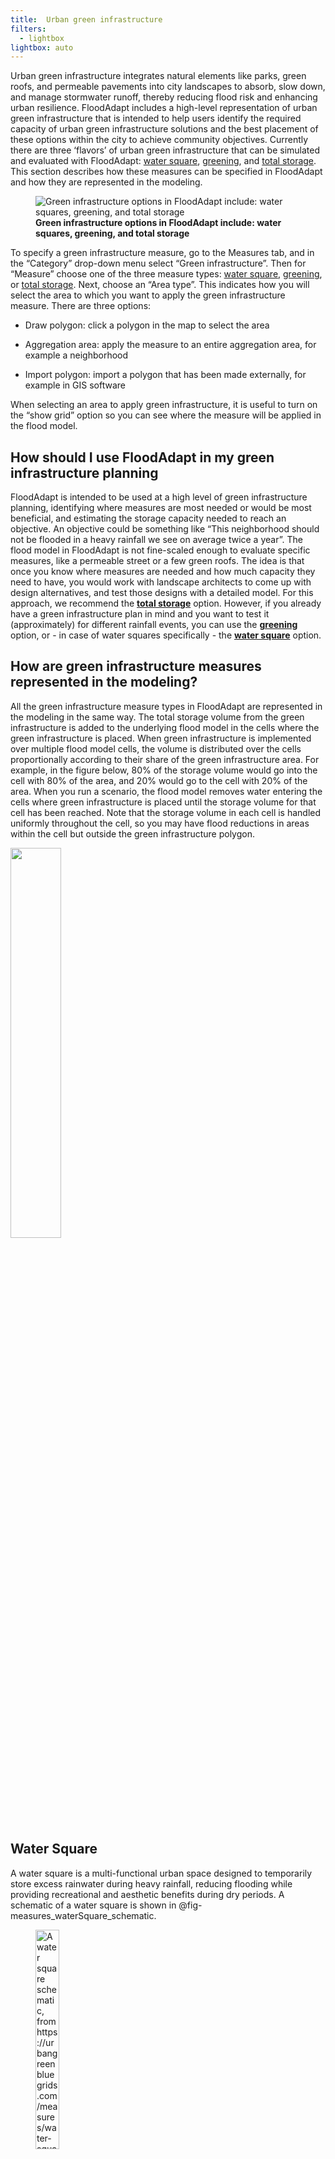 ```yaml
---
title: 	Urban green infrastructure
filters:
  - lightbox
lightbox: auto
---
```


Urban green infrastructure integrates natural elements like parks, green roofs, and permeable pavements into city landscapes to absorb, slow down, and manage stormwater runoff, thereby reducing flood risk and enhancing urban resilience. FloodAdapt includes a high-level representation of urban green infrastructure that is intended to help users identify the required capacity of urban green infrastructure solutions and the best placement of these options within the city to achieve community objectives. Currently there are three 'flavors' of urban green infrastructure that can be simulated and evaluated with FloodAdapt: [water square](#water-square), [greening](#greening), and [total storage](#total-storage). This section describes how these measures can be specified in FloodAdapt and how they are represented in the modeling.

![**Green infrastructure options in FloodAdapt include: water squares, greening, and total storage**](../C:/Users/rautenba/repos/FloodAdapt/docs/_static/images/measures_greenInfra.png){fig-align=left #fig-measures_buildingLevel}


To specify a green infrastructure measure, go to the Measures tab, and in the "Category" drop-down menu select "Green infrastructure". Then for "Measure" choose one of the three measure types: [water square](#water-square), [greening](#greening), or [total storage](#total-storage). Next, choose an "Area type". This indicates how you will select the area to which you want to apply the green infrastructure measure. There are three options:

* Draw polygon: click a polygon in the map to select the area

* Aggregation area: apply the measure to an entire aggregation area, for example a neighborhood

* Import polygon: import a polygon that has been made externally, for example in GIS software

When selecting an area to apply green infrastructure, it is useful to turn on the "show grid" option so you can see where the measure will be applied in the flood model.

::: {.callout-note}
## How should I use FloodAdapt in my green infrastructure planning
FloodAdapt is intended to be used at a high level of green infrastructure planning, identifying where measures are most needed or would be most beneficial, and estimating the storage capacity needed to reach an objective. An objective could be something like "This neighborhood should not be flooded in a heavy rainfall we see on average twice a year". The flood model in FloodAdapt is not fine-scaled enough to evaluate specific measures, like a permeable street or a few green roofs. The idea is that once you know where measures are needed and how much capacity they need to have, you would work with landscape architects to come up with design alternatives, and test those designs with a detailed model. For this approach, we recommend the **[total storage](#total-storage)** option. However, if you already have a green infrastructure plan in mind and you want to test it (approximately) for different rainfall events, you can use the **[greening](#greening)** option, or - in case of water squares specifically - the **[water square](#water-square)** option.
:::

::: {.callout-note}
## How are green infrastructure measures represented in the modeling?
All the green infrastructure measure types in FloodAdapt are represented in the modeling in the same way. The total storage volume from the green infrastructure is added to the underlying flood model in the cells where the green infrastructure is placed. When green infrastructure is implemented over multiple flood model cells, the volume is distributed over the cells proportionally according to their share of the green infrastructure area. For example, in the figure below, 80% of the storage volume would go into the cell with 80% of the area, and 20% would go to the cell with 20% of the area. When you run a scenario, the flood model removes water entering the cells where green infrastructure is placed until the storage volume for that cell has been reached. Note that the storage volume in each cell is handled uniformly throughout the cell, so you may have flood reductions in areas within the cell but outside the green infrastructure polygon.

![](../C:/Users/rautenba/repos/FloodAdapt/docs/_static/images/measures_greenInfra_distributionOfStorageVolume.png){width=40% fig-align=left}
:::

## Water Square
A water square is a multi-functional urban space designed to temporarily store excess rainwater during heavy rainfall, reducing flooding while providing recreational and aesthetic benefits during dry periods. A schematic of a water square is shown in @fig-measures_waterSquare_schematic.

![**A water square schematic, from https://urbangreenbluegrids.com/measures/water-squares/**](../C:/Users/rautenba/repos/FloodAdapt/docs/_static/images/measures_GI_waterSquare_example.png){width=30% fig-align=left #fig-measures_waterSquare_schematic}

To implement a water square in FloodAdapt:

* Go to the [Measures](../measures/index.qmd) tab
* Select "Green infrastructure" for the Category
* From the Measure drop-down menu, select "Water square"
* Select one of the "Area Type" options and then click "Add Measure"

![**Implementing a water square in FloodAdapt. This water square would affect two cells in the flood model by increasing their storage**](../C:/Users/rautenba/repos/FloodAdapt/docs/_static/images/measures_GI_waterSquare.png){width=70% fig-align=left #fig-measures_waterSquare}

If you selected "Draw Polygon", you can now begin drawing the polygon that represents the shape of your water square. It is useful to turn on the "show grid" option so you can see where your water square will be implemented in the flood model. @fig-measures_waterSquare shows an implementation of a water square in FloodAdapt. In this example, the water square is implemented over two flood model grid cells, so those cells will have a higher storage capacity because of the water square. When you have finished drawing your polygon, you can double click to open the specification window. If you select "Aggregation area" or "Import polygon" to define your water square area, the specification window will open immediately when you click "Add measure", and you will additionally be asked to specify the aggregation area or to upload your polygon as a spatial file, depending on what you chose.

The specification window is shown in @fig-measures_waterSquare_specs. In this window, you enter a name for the measure (no spaces or special characters), an optional description, and the depth of the water square. After entering the depth, click Enter. FloodAdapt will then automatically calculate the area of the water square (based on the selected area for the water square) and the total storage volume by multiplying the area with the specified water square depth. Additionally, there is also a "Look-up table" button. This shows suggestions for infiltration depths for different types of green infrastructure measures; see @fig-measures_lookup. For the **water square** measure type, only the entry about water squares would be relevant.

![**Water square specification window**](../C:/Users/rautenba/repos/FloodAdapt/docs/_static/images/measures_GI_waterSquare_specs.png){width=40% fig-align=left #fig-measures_waterSquare_specs}


![**Lookup table with suggestions on infiltration depths for different types of green infrastructure solutions**](../C:/Users/rautenba/repos/FloodAdapt/docs/_static/images/measures_GI_lookupTable.png){width=40% fig-align=left #fig-measures_lookup}


::: {.callout-note}
## Where do the suggested infiltration depths come from?
The suggested infiltration depths in the green infrastructure lookup-table are based on the default values used in the [Climate Reilient Cities Tool](https://www.deltares.nl/en/software-and-data/products/crc-tool-climate-resilient-cities), which itself based these values on different sources in literature. Users are free to choose their own infiltration depth when they have more information, but the suggestions are intended to help users who may not know this information but already want to start high-level exploring of green infrastructure solutions in their community.
:::

## Greening

Greening in FloodAdapt refers to the implementation of a collection of different types of individual measures that may be part of a green infrastructure design. This option allows you to specify an area and the percentage of that area where green infrastructure will be implemented. For example, let's say the area of interest is a neighborhood, and the measure under consideration is a bioswale. In this case, you could estimate the area of the neighborhood where there are roads (for example, let's say 10%), and then specify that 10% of the area will have an infiltration depth appropriate for a bioswale (see the lookup table shown in @fig-measures_lookup).

![**Examples of different green infrastructure measures (source: https://crctool.org/en/set-measure)**](../C:/Users/rautenba/repos/FloodAdapt/docs/_static/images/measures_GI_greening_options.png){width=50% fig-align=left #fig-measure_building_poly_buyout_specification}


To implement the **greening** option in FloodAdapt:

* Go to the [Measures](../measures/index.qmd) tab
* Select "Green infrastructure" for the Category
* From the Measure drop-down menu, select "Greening"
* Select one of the "Area Type" options and then click "Add Measure"

If you selected "Draw Polygon", you can now begin drawing the polygon for the area where you want to apply green infrastructure. When you have finished drawing your polygon, you can double click to open the specification window. If you select "Aggregation area" or "Import polygon" to define your area, the specification window will open immediately when you click "Add measure", and you will additionally be asked to specify the aggregation area or to upload your polygon as a spatial file, depending on what you chose.

![**Selecting an aggregation area for applying the green infrastructure option "greening".**](../C:/Users/rautenba/repos/FloodAdapt/docs/_static/images/measures_GI_greening.png){width=70% fig-align=left #fig-measures_buildingLevel_GUI}


The specification window is shown in @fig-measures_waterSquare_specs. In this window, you enter a name for the measure (no spaces or special characters), an optional description, the percent of the selected area you wish to apply green infrastructure measures, and the infiltration depth of the measures. For this last entry, you can use the Look-up table (see @fig-measures_lookup). This shows suggestions for infiltration depths for different types of green infrastructure measures. After entering the depth, click Enter. FloodAdapt will then automatically calculate the area where the green infrastructure will be applied (based on the selected area and the percent area to green) and the total storage volume by multiplying the green infrastructure area with the specified infiltration depth.

![**Greening specification window**](../C:/Users/rautenba/repos/FloodAdapt/docs/_static/images/measures_GI_greening_specs.png){width=40% fig-align=left #fig-measures_waterSquare_specs}


## Total storage
Total storage is the most appropriate option for high-level strategic planning of green infrastructure. It addresses key questions such as, "**Where should we implement green infrastructure?**" and "**How much storage capacity do we need?**" This green infrastructure option involves selecting an area and specifying a total increased storage volume from green infrastructure measures, without focusing on specific measures. This approach allows you to explore different storage capacities and identify what storage capacity you need to meet your planning targets. It also allows you to test out storage in different neighborhoods and see where you get the best result for different rainfall events. This can help give direction to landscape architects, who can look into more detail how to obtain the required storage in different areas of the city. Of course, it is always recommended to verify the increase in storage with more detailed models in the design phase.

To implement the **Total storage** option in FloodAdapt:

* Go to the [Measures](../measures/index.qmd) tab
* Select "Green infrastructure" for the Category
* From the Measure drop-down menu, select "Total storage"
* Select one of the "Area Type" options and then click "Add Measure"

If you selected "Draw Polygon", you can now begin drawing the polygon for the area where you want to apply green infrastructure. When you have finished drawing your polygon, you can double click to open the specification window. If you select "Aggregation area" or "Import polygon" to define your area, the specification window will open immediately when you click "Add measure", and you will additionally be asked to specify the aggregation area or to upload your polygon as a spatial file, depending on what you chose.

The specification window is shown in @fig-measures_totalStorage_specs. In this window, you enter a name for the measure (no spaces or special characters), an optional description, and the total increased storage volume.

![**Total storage specification window**](../C:/Users/rautenba/repos/FloodAdapt/docs/_static/images/measures_GI_totalStorage_specs.png){width=40% fig-align=left #fig-measures_totalStorage_specs}
